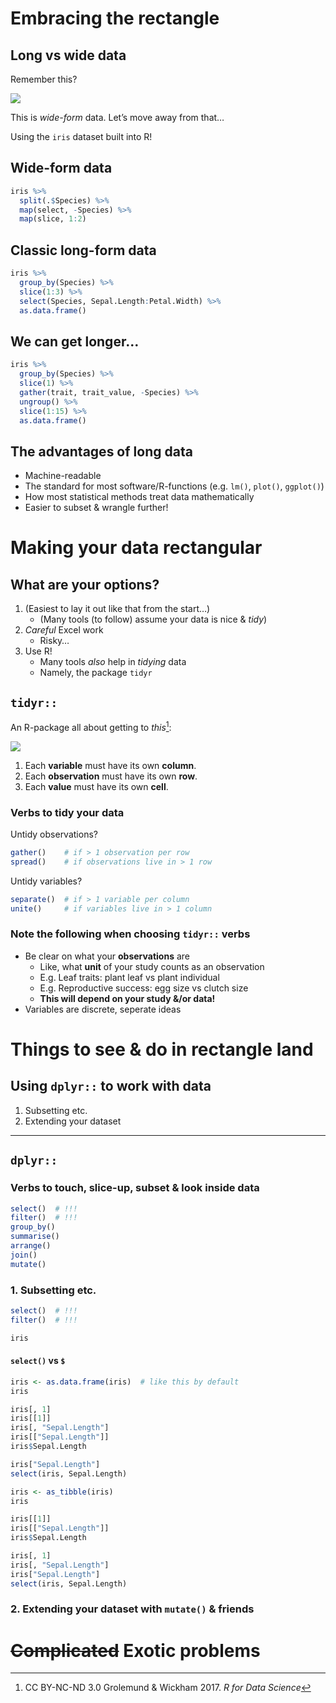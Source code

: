 # Embracing the rectangle

<!--
TOC:
- Long vs wide data
- The advantages of rectangular data
-->

## Long vs wide data

Remember this?

![](images/motivating-example/motivating-example-1.png)

This is _wide-form_ data. Let's move away from that...

Using the `iris` dataset built into R!

## Wide-form data

```r
iris %>%
  split(.$Species) %>%
  map(select, -Species) %>%
  map(slice, 1:2)
```

## Classic long-form data

```r
iris %>%
  group_by(Species) %>%
  slice(1:3) %>%
  select(Species, Sepal.Length:Petal.Width) %>%
  as.data.frame()
```

## We can get longer...

```r
iris %>%
  group_by(Species) %>%
  slice(1) %>%
  gather(trait, trait_value, -Species) %>%
  ungroup() %>%
  slice(1:15) %>%
  as.data.frame()
```

## The advantages of long data

- Machine-readable
- The standard for most software/R-functions (e.g. `lm()`, `plot()`, `ggplot()`)
- How most statistical methods treat data mathematically
- Easier to subset & wrangle further!

# **Making** your data rectangular

## What are your options?

1. (Easiest to lay it out like that from the start...)
    - (Many tools (to follow) assume your data is nice & _tidy_)
2. _Careful_ Excel work
    - Risky...
3. Use R!
    - Many tools _also_ help in _tidying_ data
    - Namely, the package `tidyr`

## `tidyr::`

An R-package all about getting to _this_^[CC BY-NC-ND 3.0 Grolemund & Wickham 2017. _R for Data Science_]:

![](images/tidy-1.png)

1. Each **variable** must have its own **column**.
2. Each **observation** must have its own **row**.
3. Each **value** must have its own **cell**.

### Verbs to tidy your data

Untidy observations?

```r
gather()    # if > 1 observation per row
spread()    # if observations live in > 1 row
```

Untidy variables?

```r
separate()  # if > 1 variable per column
unite()     # if variables live in > 1 column 
```

### Note the following when choosing `tidyr::` verbs

- Be clear on what your **observations** are
    - Like, what **unit** of your study counts as an observation
    - E.g. Leaf traits: plant leaf vs plant individual
    - E.g. Reproductive success: egg size vs clutch size
    - **This will depend on your study &/or data!**
- Variables are discrete, seperate ideas

# Things to see & do in rectangle land

## Using `dplyr::` to work with data

1. Subsetting etc.
2. Extending your dataset

***

## `dplyr::`

### Verbs to touch, slice-up, subset & look inside data

```r
select()  # !!!
filter()  # !!!
group_by()
summarise()
arrange()
join()
mutate()
```

### 1. Subsetting etc.

```r
select()  # !!!
filter()  # !!!
```

```r
iris
```

#### `select()` vs `$`

```r
iris <- as.data.frame(iris)  # like this by default
iris
```

```r
iris[, 1]
iris[[1]]
iris[, "Sepal.Length"]
iris[["Sepal.Length"]]
iris$Sepal.Length
```

```r
iris["Sepal.Length"]
select(iris, Sepal.Length)
```

```r
iris <- as_tibble(iris)
iris
```

```r
iris[[1]]
iris[["Sepal.Length"]]
iris$Sepal.Length
```

```r
iris[, 1]
iris[, "Sepal.Length"]
iris["Sepal.Length"]
select(iris, Sepal.Length)
```

### 2. Extending your dataset with `mutate()` & friends

# ~~Complicated~~ Exotic problems
